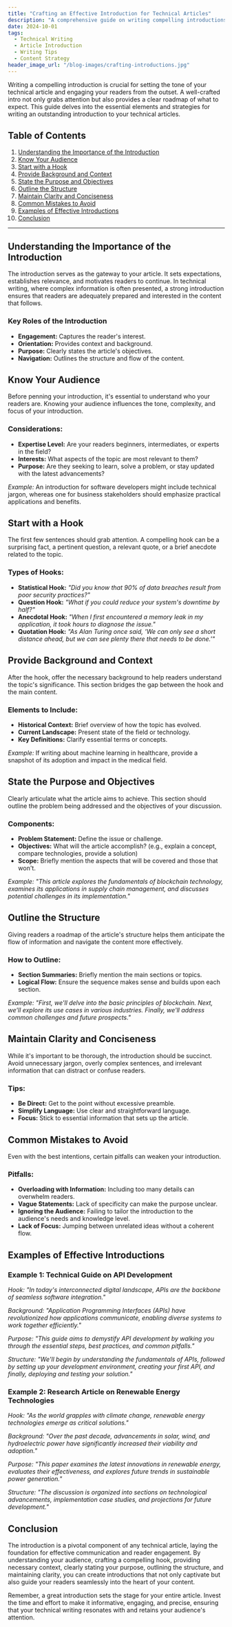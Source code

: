 ```yaml
---
title: "Crafting an Effective Introduction for Technical Articles"
description: "A comprehensive guide on writing compelling introductions for technical articles, including strategies, common mistakes, and examples."
date: 2024-10-01
tags:
  - Technical Writing
  - Article Introduction
  - Writing Tips
  - Content Strategy
header_image_url: "/blog-images/crafting-introductions.jpg"
---
```


Writing a compelling introduction is crucial for setting the tone of your technical article and engaging your readers from the outset. A well-crafted intro not only grabs attention but also provides a clear roadmap of what to expect. This guide delves into the essential elements and strategies for writing an outstanding introduction to your technical articles.

## Table of Contents

1. [Understanding the Importance of the Introduction](#understanding-the-importance-of-the-introduction)
2. [Know Your Audience](#know-your-audience)
3. [Start with a Hook](#start-with-a-hook)
4. [Provide Background and Context](#provide-background-and-context)
5. [State the Purpose and Objectives](#state-the-purpose-and-objectives)
6. [Outline the Structure](#outline-the-structure)
7. [Maintain Clarity and Conciseness](#maintain-clarity-and-conciseness)
8. [Common Mistakes to Avoid](#common-mistakes-to-avoid)
9. [Examples of Effective Introductions](#examples-of-effective-introductions)
10. [Conclusion](#conclusion)

---

## Understanding the Importance of the Introduction

The introduction serves as the gateway to your article. It sets expectations, establishes relevance, and motivates readers to continue. In technical writing, where complex information is often presented, a strong introduction ensures that readers are adequately prepared and interested in the content that follows.

### Key Roles of the Introduction

- **Engagement:** Captures the reader's interest.
- **Orientation:** Provides context and background.
- **Purpose:** Clearly states the article's objectives.
- **Navigation:** Outlines the structure and flow of the content.

## Know Your Audience

Before penning your introduction, it's essential to understand who your readers are. Knowing your audience influences the tone, complexity, and focus of your introduction.

### Considerations:

- **Expertise Level:** Are your readers beginners, intermediates, or experts in the field?
- **Interests:** What aspects of the topic are most relevant to them?
- **Purpose:** Are they seeking to learn, solve a problem, or stay updated with the latest advancements?

*Example:* An introduction for software developers might include technical jargon, whereas one for business stakeholders should emphasize practical applications and benefits.

## Start with a Hook

The first few sentences should grab attention. A compelling hook can be a surprising fact, a pertinent question, a relevant quote, or a brief anecdote related to the topic.

### Types of Hooks:

- **Statistical Hook:** *"Did you know that 90% of data breaches result from poor security practices?"*
- **Question Hook:** *"What if you could reduce your system's downtime by half?"*
- **Anecdotal Hook:** *"When I first encountered a memory leak in my application, it took hours to diagnose the issue."*
- **Quotation Hook:** *"As Alan Turing once said, 'We can only see a short distance ahead, but we can see plenty there that needs to be done.'"*

## Provide Background and Context

After the hook, offer the necessary background to help readers understand the topic's significance. This section bridges the gap between the hook and the main content.

### Elements to Include:

- **Historical Context:** Brief overview of how the topic has evolved.
- **Current Landscape:** Present state of the field or technology.
- **Key Definitions:** Clarify essential terms or concepts.

*Example:* If writing about machine learning in healthcare, provide a snapshot of its adoption and impact in the medical field.

## State the Purpose and Objectives

Clearly articulate what the article aims to achieve. This section should outline the problem being addressed and the objectives of your discussion.

### Components:

- **Problem Statement:** Define the issue or challenge.
- **Objectives:** What will the article accomplish? (e.g., explain a concept, compare technologies, provide a solution)
- **Scope:** Briefly mention the aspects that will be covered and those that won't.

*Example:* *"This article explores the fundamentals of blockchain technology, examines its applications in supply chain management, and discusses potential challenges in its implementation."*

## Outline the Structure

Giving readers a roadmap of the article's structure helps them anticipate the flow of information and navigate the content more effectively.

### How to Outline:

- **Section Summaries:** Briefly mention the main sections or topics.
- **Logical Flow:** Ensure the sequence makes sense and builds upon each section.

*Example:* *"First, we'll delve into the basic principles of blockchain. Next, we'll explore its use cases in various industries. Finally, we'll address common challenges and future prospects."*

## Maintain Clarity and Conciseness

While it's important to be thorough, the introduction should be succinct. Avoid unnecessary jargon, overly complex sentences, and irrelevant information that can distract or confuse readers.

### Tips:

- **Be Direct:** Get to the point without excessive preamble.
- **Simplify Language:** Use clear and straightforward language.
- **Focus:** Stick to essential information that sets up the article.

## Common Mistakes to Avoid

Even with the best intentions, certain pitfalls can weaken your introduction.

### Pitfalls:

- **Overloading with Information:** Including too many details can overwhelm readers.
- **Vague Statements:** Lack of specificity can make the purpose unclear.
- **Ignoring the Audience:** Failing to tailor the introduction to the audience's needs and knowledge level.
- **Lack of Focus:** Jumping between unrelated ideas without a coherent flow.

## Examples of Effective Introductions

### Example 1: Technical Guide on API Development

*Hook:* *"In today's interconnected digital landscape, APIs are the backbone of seamless software integration."*

*Background:* *"Application Programming Interfaces (APIs) have revolutionized how applications communicate, enabling diverse systems to work together efficiently."*

*Purpose:* *"This guide aims to demystify API development by walking you through the essential steps, best practices, and common pitfalls."*

*Structure:* *"We'll begin by understanding the fundamentals of APIs, followed by setting up your development environment, creating your first API, and finally, deploying and testing your solution."*

### Example 2: Research Article on Renewable Energy Technologies

*Hook:* *"As the world grapples with climate change, renewable energy technologies emerge as critical solutions."*

*Background:* *"Over the past decade, advancements in solar, wind, and hydroelectric power have significantly increased their viability and adoption."*

*Purpose:* *"This paper examines the latest innovations in renewable energy, evaluates their effectiveness, and explores future trends in sustainable power generation."*

*Structure:* *"The discussion is organized into sections on technological advancements, implementation case studies, and projections for future development."*

## Conclusion

The introduction is a pivotal component of any technical article, laying the foundation for effective communication and reader engagement. By understanding your audience, crafting a compelling hook, providing necessary context, clearly stating your purpose, outlining the structure, and maintaining clarity, you can create introductions that not only captivate but also guide your readers seamlessly into the heart of your content.

Remember, a great introduction sets the stage for your entire article. Invest the time and effort to make it informative, engaging, and precise, ensuring that your technical writing resonates with and retains your audience's attention.
